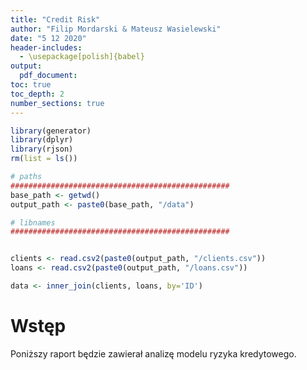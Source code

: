 ```yaml
---
title: "Credit Risk"
author: "Filip Mordarski & Mateusz Wasielewski"
date: "5 12 2020"
header-includes:
  - \usepackage[polish]{babel}
output: 
  pdf_document:
toc: true
toc_depth: 2
number_sections: true
---
```


```r

library(generator)
library(dplyr)
library(rjson)
rm(list = ls())

# paths
#################################################
base_path <- getwd()
output_path <- paste0(base_path, "/data")

# libnames
#################################################


clients <- read.csv2(paste0(output_path, "/clients.csv"))
loans <- read.csv2(paste0(output_path, "/loans.csv"))

data <- inner_join(clients, loans, by='ID')
```

# Wstęp

Poniższy raport będzie zawierał analizę modelu ryzyka kredytowego.